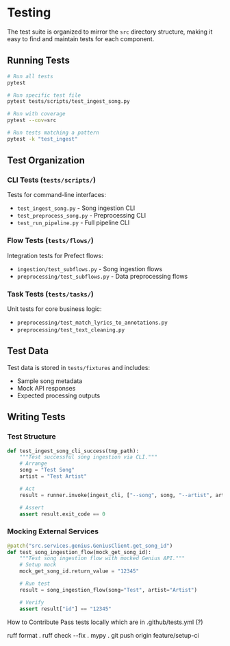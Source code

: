 # Testing

The test suite is organized to mirror the `src` directory structure, making it easy to find and maintain tests for each component.

## Running Tests

```bash
# Run all tests
pytest

# Run specific test file
pytest tests/scripts/test_ingest_song.py

# Run with coverage
pytest --cov=src

# Run tests matching a pattern
pytest -k "test_ingest"
```

## Test Organization

### CLI Tests (`tests/scripts/`)

Tests for command-line interfaces:

- `test_ingest_song.py` - Song ingestion CLI
- `test_preprocess_song.py` - Preprocessing CLI
- `test_run_pipeline.py` - Full pipeline CLI

### Flow Tests (`tests/flows/`)

Integration tests for Prefect flows:

- `ingestion/test_subflows.py` - Song ingestion flows
- `preprocessing/test_subflows.py` - Data preprocessing flows

### Task Tests (`tests/tasks/`)

Unit tests for core business logic:

- `preprocessing/test_match_lyrics_to_annotations.py`
- `preprocessing/test_text_cleaning.py`

## Test Data

Test data is stored in `tests/fixtures` and includes:

- Sample song metadata
- Mock API responses
- Expected processing outputs

## Writing Tests

### Test Structure

```python
def test_ingest_song_cli_success(tmp_path):
    """Test successful song ingestion via CLI."""
    # Arrange
    song = "Test Song"
    artist = "Test Artist"

    # Act
    result = runner.invoke(ingest_cli, ["--song", song, "--artist", artist])

    # Assert
    assert result.exit_code == 0
```

### Mocking External Services

```python
@patch("src.services.genius.GeniusClient.get_song_id")
def test_song_ingestion_flow(mock_get_song_id):
    """Test song ingestion flow with mocked Genius API."""
    # Setup mock
    mock_get_song_id.return_value = "12345"

    # Run test
    result = song_ingestion_flow(song="Test", artist="Artist")

    # Verify
    assert result["id"] == "12345"
```

How to Contribute
Pass tests locally which are in .github/tests.yml (?)

ruff format .
ruff check --fix .
mypy .
git push origin feature/setup-ci
